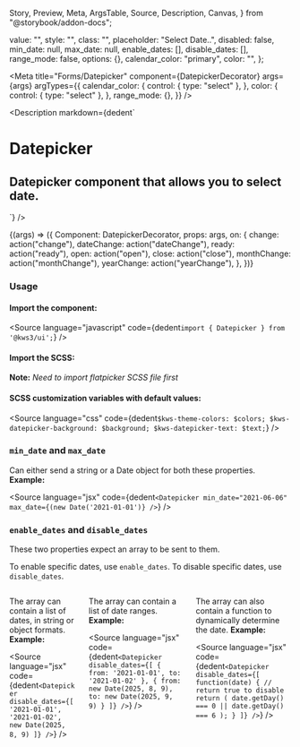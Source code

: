   Story,
  Preview,
  Meta,
  ArgsTable,
  Source,
  Description,
  Canvas,
} from "@storybook/addon-docs";

  value: "",
  style: "",
  class: "",
  placeholder: "Select Date..",
  disabled: false,
  min_date: null,
  max_date: null,
  enable_dates: [],
  disable_dates: [],
  range_mode: false,
  options: {},
  calendar_color: "primary",
  color: "",
};

<Version />

<Meta
  title="Forms/Datepicker"
  component={DatepickerDecorator}
  args={args}
  argTypes={{
    calendar_color: {
      control: { type: "select" },
    },
    color: {
      control: { type: "select" },
    },
    range_mode: {},
  }}
/>

<Description
  markdown={dedent`
# Datepicker
## Datepicker component that allows you to select date.
`}
/>

<Canvas>
  <Story name="Datepicker" args={args}>
    {(args) => ({
      Component: DatepickerDecorator,
      props: args,
      on: {
        change: action("change"),
        dateChange: action("dateChange"),
        ready: action("ready"),
        open: action("open"),
        close: action("close"),
        monthChange: action("monthChange"),
        yearChange: action("yearChange"),
      },
    })}
  </Story>
</Canvas>

<ArgsTable story="Datepicker" />

### Usage

#### Import the component:

<Source
  language="javascript"
  code={dedent`import { Datepicker } from '@kws3/ui';`}
/>

#### Import the SCSS:

<div class="notification is-warning">
  <strong>Note:</strong> <em>Need to import flatpicker SCSS file first</em>
</div>
<Source
  language="javascript"
  code={dedent`
    @import 'flatpickr/dist/flatpickr';
    @import '@kws3/ui/styles/Datepicker.scss';`}
/>

#### SCSS customization variables with default values:

<Source
  language="css"
  code={dedent`
      $kws-theme-colors: $colors;
      $kws-datepicker-background: $background;
      $kws-datepicker-text: $text;
    `}
/>

### `min_date` and `max_date`

Can either send a string or a Date object for both these properties.
**Example:**

<Source
  language="jsx"
  code={dedent`
      <Datepicker
        min_date="2021-06-06"
        max_date={(new Date('2021-01-01')}
      />
    `}
/>

### `enable_dates` and `disable_dates`

These two properties expect an array to be sent to them.

To enable specific dates, use `enable_dates`. To disable specific dates, use `disable_dates`.

<div class="columns">
  <div class="column">

The array can contain a list of dates, in string or object formats.
**Example:**

<Source
  language="jsx"
  code={dedent`
      <Datepicker
        disable_dates={[
          '2021-01-01',
          '2021-01-02',
          new Date(2025, 8, 9)
        ]}
      />
    `}
/>

  </div>
  <div class="column">

The array can contain a list of date ranges.
**Example:**

<Source
  language="jsx"
  code={dedent`
      <Datepicker
        disable_dates={[
          {
            from: '2021-01-01',
            to: '2021-01-02'
          },
          {
            from: new Date(2025, 8, 9),
            to: new Date(2025, 9, 9)
          }
        ]}
      />
    `}
/>

  </div>
  <div class="column">

The array can also contain a function to dynamically determine the date.
**Example:**

<Source
  language="jsx"
  code={dedent`
      <Datepicker
        disable_dates={[
          function(date) {
            // return true to disable
            return (
              date.getDay() === 0 ||
              date.getDay() === 6
            );
          }
        ]}
      />
    `}
/>

  </div>
</div>
